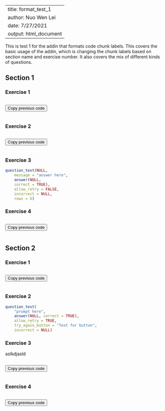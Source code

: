 
---
title: format_test_1
author: Nuo Wen Lei
date: 7/27/2021
output: html_document
---

This is test 1 for the addin that formats code chunk labels. This covers the basic usage of the addin, which is changing the chunk labels based on section name and exercise number. It also covers the mix of different kinds of questions.

## Section 1
### 

### Exercise 1

```r

```

<button onclick = "transfer_code(this)">Copy previous code</button>

```r

```

### 

### Exercise 2

```r

```

<button onclick = "transfer_code(this)">Copy previous code</button>

```r

```

### 

### Exercise 3

```r
question_text(NULL,
	message = "answer here",
	answer(NULL,
	correct = TRUE),
	allow_retry = FALSE,
	incorrect = NULL,
	rows = 6)
```

### 

### Exercise 4

```r

```

<button onclick = "transfer_code(this)">Copy previous code</button>

```r

```

### 

## Section 2
### 

### Exercise 1

```r

```

<button onclick = "transfer_code(this)">Copy previous code</button>

```r

```

### 

### Exercise 2

```r
question_text(
	"prompt here",
	answer(NULL, correct = TRUE),
	allow_retry = TRUE,
	try_again_button = "Text for button",
	incorrect = NULL)
```

### 

### Exercise 3

aslkdjasld

```r

```

<button onclick = "transfer_code(this)">Copy previous code</button>

```r

```

### 

### Exercise 4

```r

```

<button onclick = "transfer_code(this)">Copy previous code</button>

```r

```

### 

